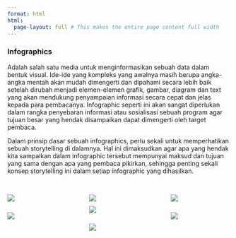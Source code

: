 ```yaml
---
format: html
html:
  page-layout: full # This makes the entire page content full width
---
```


### Infographics

Adalah salah satu media untuk menginformasikan sebuah data dalam bentuk visual. Ide-ide yang kompleks yang awalnya masih berupa angka-angka mentah akan mudah dimengerti dan dipahami secara lebih baik setelah dirubah menjadi elemen-elemen grafik, gambar, diagram dan text yang akan mendukung penyampaian informasi secara cepat dan jelas kepada para pembacanya. Infographic seperti ini akan sangat diperlukan dalam rangka penyebaran informasi atau sosialisasi sebuah program agar tujuan besar yang hendak disampaikan dapat dimengerti oleh target pembaca.

Dalam prinsip dasar sebuah infographics, perlu sekali untuk memperhatikan sebuah storytelling di dalamnya. Hal ini dimaksudkan agar apa yang hendak kita sampaikan dalam infographic tersebut mempunyai maksud dan tujuan yang sama dengan apa yang pembaca pikirkan, sehingga penting sekali konsep storytelling ini dalam setiap infographic yang dihasilkan.

<br>

:::::: columns
::: {.column width="32%"}
![](images/petalpg.png){.border .responsive-image}
<div style="height: 10px;"></div>
![](images/ridgesplot.png){.border .responsive-image}

:::

::: {.column width="2%"}
:::

::: {.column width="32%"}
![](images/regressionmodel.png){.border .responsive-image}
<div style="height: 10px;"></div>
![](images/prod_petro.png){.border .responsive-image}
<div style="height: 10px;"></div>
![](images/wages2.png){.border .responsive-image}
:::

::: {.column width="2%"}
:::

::: {.column width="32%"}
![](images/travelingtime.png){.border .responsive-image}
<div style="height: 10px;"></div>
![](images/gdpanalysis.png){.border .responsive-image}
:::

::::::


